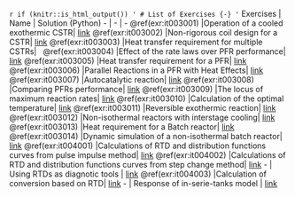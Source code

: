 `r if (knitr::is_html_output()) '
# List of Exercises {-}
'`
Exercises | Name | Solution (Python)
- | - | -
\@ref(exr:it003001) |Operation of a cooled exothermic CSTR| [link](https://github.com/aliglara/ebook_che5314_ucv/blob/main/codes/lect_005CSTRStability.ipynb)
\@ref(exr:it003002) |Non-rigorous coil design for a CSTR| [link](https://github.com/aliglara/ebook_che5314_ucv/blob/main/codes/lect_006CSTRCoil.ipynb)
\@ref(exr:it003003) |Heat transfer requirement for multiple CSTRs| &nbsp;
\@ref(exr:it003004) |Effect of the rate laws over PFR performance| [link](https://github.com/aliglara/ebook_che5314_ucv/blob/main/codes/lect_007PFRisoNorders.ipynb)
\@ref(exr:it003005) |Heat transfer requirement for a PFR| [link](https://github.com/aliglara/ebook_che5314_ucv/blob/main/codes/lect_008PFRadiabatico.ipynb)
\@ref(exr:it003006) |Parallel Reactions in a PFR with Heat Effects| [link](https://github.com/aliglara/ebook_che5314_ucv/blob/main/codes/lect_009PFRpararellRx.ipynb)
\@ref(exr:it003007) |Autocatalytic reaction| [link](https://github.com/aliglara/ebook_che5314_ucv/blob/main/codes/lect_011PFRReciclo.ipynb)
\@ref(exr:it003008) |Comparing PFRs performance| [link](https://github.com/aliglara/ebook_che5314_ucv/blob/main/codes/lect_012PFRadiabatico.ipynb)
\@ref(exr:it003009) |The locus of maximum reaction rates| [link](https://github.com/aliglara/ebook_che5314_ucv/blob/main/codes/lect_013ThermoMaxExothemica.ipynb)
\@ref(exr:it003010) |Calculation of the optimal temperature| [link](https://github.com/aliglara/ebook_che5314_ucv/blob/main/codes/lect_014raMaxExothemica.ipynb)
\@ref(exr:it003011) |Reversible exothermic reaction| [link](https://github.com/aliglara/ebook_che5314_ucv/blob/main/codes/lect_016CSTROptimization.ipynb)
\@ref(exr:it003012) |Non-isothermal reactors with interstage cooling| [link](https://github.com/aliglara/ebook_che5314_ucv/blob/main/codes/lect_018CSTRLecho.ipynb)
\@ref(exr:it003013) |Heat requirement for a Batch reactor| [link](https://github.com/aliglara/ebook_che5314_ucv/blob/main/codes/lect_019BatchReactorHX.ipynb)
\@ref(exr:it003014) |Dynamic simulation of a non-isothermal batch reactor| [link](https://github.com/aliglara/ebook_che5314_ucv/blob/main/codes/lect_020BatchReactorDyn.ipynb)
\@ref(exr:it004001) |Calculations of RTD and distribution functions curves from pulse impulse method| [link](https://github.com/aliglara/ebook_che5314_ucv/blob/main/codes/lect_021RTDimpulse.ipynb)
\@ref(exr:it004002) |Calculations of RTD and distribution functions curves from step change method| [link](https://github.com/aliglara/ebook_che5314_ucv/blob/main/codes/lect_022RTDstep.ipynb)
- | Using RTDs as diagnotic tools | [link](https://github.com/aliglara/ebook_che5314_ucv/blob/main/codes/lect_023RTDasDiagnosticTool.ipynb)
\@ref(exr:it004003) |Calculation of conversion based on RTD| [link](https://github.com/aliglara/ebook_che5314_ucv/blob/main/codes/lect_024RTDconversion.ipynb)
- | Response of in-serie-tanks model | [link](https://github.com/aliglara/ebook_che5314_ucv/blob/main/codes/lect_025lect_025in-tank-serie.ipynb)